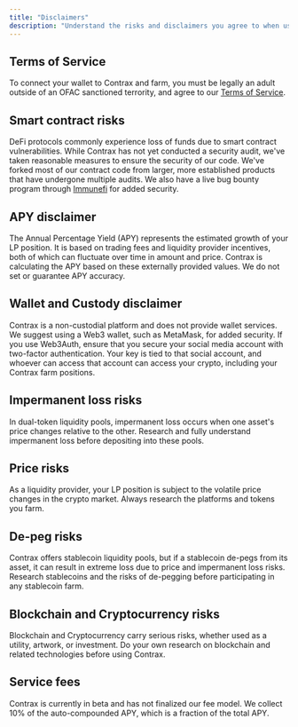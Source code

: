 ```yaml
---
title: "Disclaimers"
description: "Understand the risks and disclaimers you agree to when using Contrax"
---
```


## Terms of Service

To connect your wallet to Contrax and farm, you must be legally an adult outside of an OFAC sanctioned terrority, and agree to our [Terms of Service](https://beta.contrax.finance/termsofuse.pdf).

## Smart contract risks

DeFi protocols commonly experience loss of funds due to smart contract vulnerabilities. While Contrax has not yet conducted a security audit, we've taken reasonable measures to ensure the security of our code. We've forked most of our contract code from larger, more established products that have undergone multiple audits. We also have a live bug bounty program through [Immunefi](https://immunefi.com/bounty/contrax/) for added security.

## APY disclaimer

The Annual Percentage Yield (APY) represents the estimated growth of your LP position. It is based on trading fees and liquidity provider incentives, both of which can fluctuate over time in amount and price. Contrax is calculating the APY based on these externally provided values. We do not set or guarantee APY accuracy.

## Wallet and Custody disclaimer

Contrax is a non-custodial platform and does not provide wallet services. We suggest using a Web3 wallet, such as MetaMask, for added security. If you use Web3Auth, ensure that you secure your social media account with two-factor authentication. Your key is tied to that social account, and whoever can access that account can access your crypto, including your Contrax farm positions.

## Impermanent loss risks

In dual-token liquidity pools, impermanent loss occurs when one asset's price changes relative to the other. Research and fully understand impermanent loss before depositing into these pools.

## Price risks

As a liquidity provider, your LP position is subject to the volatile price changes in the crypto market. Always research the platforms and tokens you farm.

## De-peg risks

Contrax offers stablecoin liquidity pools, but if a stablecoin de-pegs from its asset, it can result in extreme loss due to price and impermanent loss risks. Research stablecoins and the risks of de-pegging before participating in any stablecoin farm.

## Blockchain and Cryptocurrency risks

Blockchain and Cryptocurrency carry serious risks, whether used as a utility, artwork, or investment. Do your own research on blockchain and related technologies before using Contrax.

## Service fees

Contrax is currently in beta and has not finalized our fee model. We collect 10% of the auto-compounded APY, which is a fraction of the total APY.
